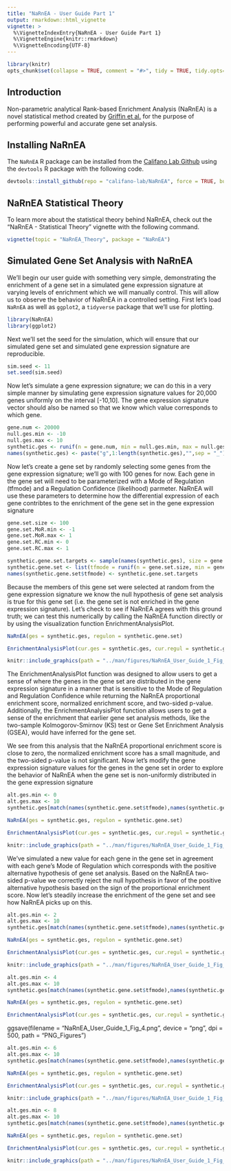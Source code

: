 ```yaml
---
title: "NaRnEA - User Guide Part 1"
output: rmarkdown::html_vignette
vignette: >
  %\VignetteIndexEntry{NaRnEA - User Guide Part 1}
  %\VignetteEngine{knitr::rmarkdown}
  %\VignetteEncoding{UTF-8}
---
```


```r
library(knitr)
opts_chunk$set(collapse = TRUE, comment = "#>", tidy = TRUE, tidy.opts=list(width.cutoff=50))
```

## Introduction

Non-parametric analytical Rank-based Enrichment Analysis (NaRnEA) is a novel statistical method created by [Griffin et al.](https://www.biorxiv.org/search/NaRnEA) for the purpose of performing powerful and accurate gene set analysis. 

## Installing NaRnEA

The `NaRnEA` R package can be installed from the [Califano Lab Github](https://github.com/califano-lab/NaRnEA) using the `devtools` R package with the following code.
```r
devtools::install_github(repo = "califano-lab/NaRnEA", force = TRUE, build_vignettes = TRUE)
```

## NaRnEA Statistical Theory

To learn more about the statistical theory behind NaRnEA, check out the "NaRnEA - Statistical Theory" vignette with the following command.
```r
vignette(topic = "NaRnEA_Theory", package = "NaRnEA")
```

## Simulated Gene Set Analysis with NaRnEA

We'll begin our user guide with something very simple, demonstrating the enrichment of a gene set in a simulated gene expression signature at varying levels of enrichment which we will manually control. This will allow us to observe the behavior of NaRnEA in a controlled setting. First let's load `NaRnEA` as well as `ggplot2`, a `tidyverse` package that we'll use for plotting.
```r
library(NaRnEA)
library(ggplot2)
```

Next we'll set the seed for the simulation, which will ensure that our simulated gene set and simulated gene expression signature are reproducible.
```r
sim.seed <- 11
set.seed(sim.seed)
```

Now let's simulate a gene expression signature; we can do this in a very simple manner by simulating gene expression signature values for 20,000 genes uniformly on the interval [-10,10]. The gene expression signature vector should also be named so that we know which value corresponds to which gene.
```r
gene.num <- 20000
null.ges.min <- -10
null.ges.max <- 10
synthetic.ges <- runif(n = gene.num, min = null.ges.min, max = null.ges.max)
names(synthetic.ges) <- paste("g",1:length(synthetic.ges),"",sep = "_")
```

Now let's create a gene set by randomly selecting some genes from the gene expression signature; we'll go with 100 genes for now. Each gene in the gene set will need to be parameterized with a Mode of Regulation (tfmode) and a Regulation Confidence (likelihood) parmeter. NaRnEA will use these parameters to determine how the differential expression of each gene contribtes to the enrichment of the gene set in the gene expression signature
```r
gene.set.size <- 100
gene.set.MoR.min <- -1
gene.set.MoR.max <- 1
gene.set.RC.min <- 0
gene.set.RC.max <- 1

synthetic.gene.set.targets <- sample(names(synthetic.ges), size = gene.set.size)
synthetic.gene.set <- list(tfmode = runif(n = gene.set.size, min = gene.set.MoR.min, max = gene.set.MoR.max), likelihood = runif(n = gene.set.size, min = gene.set.RC.min, max = gene.set.RC.max))
names(synthetic.gene.set$tfmode) <- synthetic.gene.set.targets
```

Because the members of this gene set were selected at random from the gene expression signature we know the null hypothesis of gene set analysis is true for this gene set (i.e. the gene set is not enriched in the gene expression signature). Let's check to see if NaRnEA agrees with this ground truth; we can test this numerically by calling the NaRnEA function directly or by using the visualization function EnrichmentAnalysisPlot.
```r
NaRnEA(ges = synthetic.ges, regulon = synthetic.gene.set)

EnrichmentAnalysisPlot(cur.ges = synthetic.ges, cur.regul = synthetic.gene.set)
```
```r
knitr::include_graphics(path = "../man/figures/NaRnEA_User_Guide_1_Fig_1.png", dpi = 500)
```

The EnrichmentAnalysisPlot function was designed to allow users to get a sense of where the genes in the gene set are distributed in the gene expression signature in a manner that is sensitive to the Mode of Regulation and Regulation Confidence while returning the NaRnEA proportional enrichment score, normalized enrichment score, and two-sided p-value. Additionally, the EnrichmentAnalysisPlot function allows users to get a sense of the enrichment that earlier gene set analysis methods, like the two-sample Kolmogorov-Smirnov (KS) test or Gene Set Enrichment Analysis (GSEA), would have inferred for the gene set.

We see from this analysis that the NaRnEA proportional enrichment score is close to zero, the normalized enrichment score has a small magnitude, and the two-sided p-value is not significant. Now let's modify the gene expression signature values for the genes in the gene set in order to explore the behavior of NaRnEA when the gene set is non-uniformly distributed in the gene expression signature
```r
alt.ges.min <- 0
alt.ges.max <- 10
synthetic.ges[match(names(synthetic.gene.set$tfmode),names(synthetic.ges))] <- runif(n = length(synthetic.gene.set$tfmode), min = alt.ges.min, max = alt.ges.max)*sign(synthetic.gene.set$tfmode)

NaRnEA(ges = synthetic.ges, regulon = synthetic.gene.set)

EnrichmentAnalysisPlot(cur.ges = synthetic.ges, cur.regul = synthetic.gene.set)
```
```r
knitr::include_graphics(path = "../man/figures/NaRnEA_User_Guide_1_Fig_2.png", dpi = 500)
```

We've simulated a new value for each gene in the gene set in agreement with each gene's Mode of Regulation which corresponds with the positive alternative hypothesis of gene set analysis. Based on the NaRnEA two-sided p-value we correctly reject the null hypothesis in favor of the positive alternative hypothesis based on the sign of the proportional enrichment score. Now let's steadily increase the enrichment of the gene set and see how NaRnEA picks up on this.
```r
alt.ges.min <- 2
alt.ges.max <- 10
synthetic.ges[match(names(synthetic.gene.set$tfmode),names(synthetic.ges))] <- runif(n = length(synthetic.gene.set$tfmode), min = alt.ges.min, max = alt.ges.max)*sign(synthetic.gene.set$tfmode)

NaRnEA(ges = synthetic.ges, regulon = synthetic.gene.set)

EnrichmentAnalysisPlot(cur.ges = synthetic.ges, cur.regul = synthetic.gene.set)
```
```r
knitr::include_graphics(path = "../man/figures/NaRnEA_User_Guide_1_Fig_3.png", dpi = 500)
```

```r
alt.ges.min <- 4
alt.ges.max <- 10
synthetic.ges[match(names(synthetic.gene.set$tfmode),names(synthetic.ges))] <- runif(n = length(synthetic.gene.set$tfmode), min = alt.ges.min, max = alt.ges.max)*sign(synthetic.gene.set$tfmode)

NaRnEA(ges = synthetic.ges, regulon = synthetic.gene.set)

EnrichmentAnalysisPlot(cur.ges = synthetic.ges, cur.regul = synthetic.gene.set)
```
ggsave(filename = "NaRnEA_User_Guide_1_Fig_4.png", device = "png", dpi = 500, path = "PNG_Figures")

```r
alt.ges.min <- 6
alt.ges.max <- 10
synthetic.ges[match(names(synthetic.gene.set$tfmode),names(synthetic.ges))] <- runif(n = length(synthetic.gene.set$tfmode), min = alt.ges.min, max = alt.ges.max)*sign(synthetic.gene.set$tfmode)

NaRnEA(ges = synthetic.ges, regulon = synthetic.gene.set)

EnrichmentAnalysisPlot(cur.ges = synthetic.ges, cur.regul = synthetic.gene.set)
```
```r
knitr::include_graphics(path = "../man/figures/NaRnEA_User_Guide_1_Fig_4.png", dpi = 500)
```

```r
alt.ges.min <- 8
alt.ges.max <- 10
synthetic.ges[match(names(synthetic.gene.set$tfmode),names(synthetic.ges))] <- runif(n = length(synthetic.gene.set$tfmode), min = alt.ges.min, max = alt.ges.max)*sign(synthetic.gene.set$tfmode)

NaRnEA(ges = synthetic.ges, regulon = synthetic.gene.set)

EnrichmentAnalysisPlot(cur.ges = synthetic.ges, cur.regul = synthetic.gene.set)
```
```r
knitr::include_graphics(path = "../man/figures/NaRnEA_User_Guide_1_Fig_5.png", dpi = 500)
```










